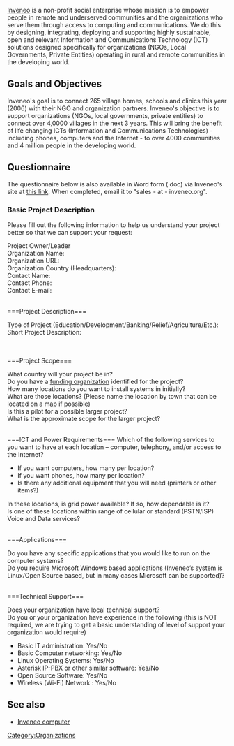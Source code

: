 [http://www.inveneo.org Inveneo] is a non-profit social enterprise whose mission is to empower people in remote and underserved communities and the organizations who serve them through access to computing and communications. We do this by designing, integrating, deploying and supporting highly sustainable, open and relevant Information and Communications Technology (ICT) solutions designed specifically for organizations (NGOs, Local Governments, Private Entities) operating in rural and remote communities in the developing world.

== Goals and Objectives ==
Inveneo's goal is to connect 265 village homes, schools and clinics this year (2006) with their NGO and organization partners. Inveneo's objective is to support organizations (NGOs, local governments, private entities) to connect over 4,0000 villages in the next 3 years. This will bring the benefit of life changing ICTs (Information and Communications Technologies) - including phones, computers and the Internet - to over 4000 communities and 4 million people in the developing world.

== Questionnaire ==
The questionnaire below is also available in Word form (.doc) via Inveneo's site at [http://www.inveneo.org/download/InveneoProjectQuestions.doc this link].  When completed, email it to "sales - at - inveneo.org".


===Basic Project Description===

Please fill out the following information to help us understand your project better so that we can support your request:

;Project Owner/Leader
;Organization Name:			
;Organization URL:
;Organization Country (Headquarters):
;Contact Name:
;Contact Phone:
;Contact E-mail:
<br>
===Project Description===
;Type of Project (Education/Development/Banking/Relief/Agriculture/Etc.): 
;Short Project Description:
<br>
<br>
===Project Scope===
;What country will your project be in?
;Do you have a [[funding organization]] identified for the project?
;How many locations do you want to install systems in initially? 
;What are those locations? (Please name the location by town that can be located on a map if possible)
;Is this a pilot for a possible larger project? 
;What is the approximate scope for the larger project?
<br>
===ICT and Power Requirements===
Which of the following services to you want to have at each location – computer, telephony, and/or access to the Internet?
*If you want computers, how many per location?
*If you want phones, how many per location?
*Is there any additional equipment that you will need (printers or other items?) 
;In these locations, is grid power available? If so, how dependable is it?
;Is one of these locations within range of cellular or standard (PSTN/ISP) Voice and Data services?
<br>
===Applications===
;Do you have any specific applications that you would like to run on the computer systems?
;Do you require Microsoft Windows based applications (Inveneo’s system is Linux/Open Source based, but in many cases Microsoft can be supported)?
<br>
===Technical Support===
;Does your organization have local technical support? 
;Do you or your organization have experience in the following (this is NOT required, we are trying to get a basic understanding of level of support your organization would require)
*Basic IT administration: Yes/No
*Basic Computer networking: Yes/No
*Linux Operating Systems: Yes/No
*Asterisk IP-PBX or other similar software: Yes/No
*Open Source Software: Yes/No
*Wireless (Wi-Fi) Network : Yes/No

== See also ==
* [[Inveneo computer]]

[[Category:Organizations]]
